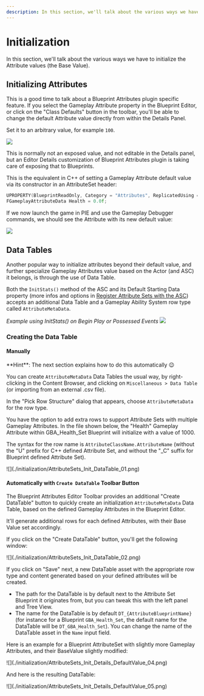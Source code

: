 ```yaml
---
description: In this section, we'll talk about the various ways we have to initialize the Attribute values (the Base Value).
---
```



# Initialization

In this section, we'll talk about the various ways we have to initialize the Attribute values (the Base Value).

## Initializing Attributes

This is a good time to talk about a Blueprint Attributes plugin specific feature. If you select the Gameplay Attribute property in the Blueprint Editor, or click on the "Class Defaults" button in the toolbar, you'll be able to change the default Attribute value directly from within the Details Panel.

Set it to an arbitrary value, for example `100`.

![](./initialization/AttributeSets_Init_Details_DefaultValue.png)

<Callout type="info">
This is normally not an exposed value, and not editable in the Details panel, but an Editor Details customization of Blueprint Attributes plugin is taking care of exposing that to Blueprints.
</Callout>

This is the equivalent in C++ of setting a Gameplay Attribute default value via its constructor in an AttributeSet header:

```cpp
UPROPERTY(BlueprintReadOnly, Category = "Attributes", ReplicatedUsing = OnRep_Health)
FGameplayAttributeData Health = 0.0f;
```

If we now launch the game in PIE and use the Gameplay Debugger commands, we should see the Attribute with its new default value:

![](./initialization/AttributeSets_Init_Details_DefaultValue_03.png)

## Data Tables

Another popular way to initialize attributes beyond their default value, and further specialize Gameplay Attributes value based on the Actor (and ASC) it belongs, is through the use of Data Table.

Both the `InitStats()` method of the ASC and its Default Starting Data property (more infos and options in [Register Attribute Sets with the ASC](/docs/project-setup#register-attribute-sets-with-the-asc)) accepts an additional Data Table and a Gameplay Ability System row type called `AttributeMetaData`.

*Example using InitStats() on Begin Play or Possessed Events*
![](./registering-the-attribute-set-with-the-asc/AttributeSets_Register_BeginPlay_InitStats_02.png)

### Creating the Data Table

#### Manually

<Callout type="default">
**Hint**: The next section explains how to do this automatically 😉
</Callout>

You can create `AttributeMetaData` Data Tables the usual way, by right-clicking in the Content Browser, and clicking on `Miscellaneous > Data Table` (or importing from an external .csv file).

In the "Pick Row Structure" dialog that appears, choose `AttributeMetaData` for the row type.

You have the option to add extra rows to support Attribute Sets with multiple Gameplay Attributes. In the file shown below, the "Health" Gameplay Attribute within GBA_Health_Set Blueprint will initialize with a value of 1000.

The syntax for the row name is `AttributeClassName.AttributeName` (without the "U" prefix for C++ defined Attribute Set, and without the "_C" suffix for Blueprint defined Attribute Set).

<Zoom>
![](./initialization/AttributeSets_Init_DataTable_01.png)
</Zoom>

#### Automatically with `Create DataTable` Toolbar Button

The Blueprint Attributes Editor Toolbar provides an additional "Create DataTable" button to quickly create an initialization `AttributeMetaData` Data Table, based on the defined Gameplay Attributes in the Blueprint Editor.

It'll generate additional rows for each defined Attributes, with their Base Value set accordingly.

If you click on the "Create DataTable" button, you'll get the following window:

<Zoom classDialog="">
![](./initialization/AttributeSets_Init_DataTable_02.png)
</Zoom>

If you click on "Save" next, a new DataTable asset with the appropriate row type and content generated based on your defined attributes will be created.

- The path for the DataTable is by default next to the Attribute Set Blueprint it originates from, but you can tweak this with the left panel and Tree View.
- The name for the DataTable is by default `DT_{AttributeBlueprintName}` (for instance for a Blueprint `GBA_Health_Set`, the default name for the DataTable will be `DT_GBA_Health_Set`). You can change the name of the DataTable asset in the `Name` input field.

Here is an example for a Blueprint AttributeSet with slightly more Gameplay Attributes, and their BaseValue slightly modified:

<Zoom>
![](./initialization/AttributeSets_Init_Details_DefaultValue_04.png)
</Zoom>

And here is the resulting DataTable:

<Zoom>
![](./initialization/AttributeSets_Init_Details_DefaultValue_05.png)
</Zoom>